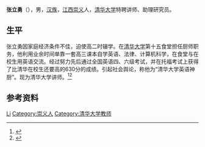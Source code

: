 {{Otheruses|张立勇}}

'''张立勇'''（{{bd|1975年||}}），男，[[汉族|汉族]]，[[江西省|江西]][[崇义县|崇义]]人，[[清华大学|清华大学]]特聘讲师、助理研究员。

== 生平 ==
张立勇因家庭经济条件不佳，迫使高二时辍学。在[[清华大学|清华大学]]第十五食堂担任厨师职务，他利用业余时间单靠一套高三课本自学英语、法律、计算机科学，在食堂与在校生用英语交流。经过努力先后通过全国英语四、六级考试，并在托福考试上获得了比清华在校生还要高的630分的成绩。引起社会舆论，称他为“清华大学英语神厨”。现为清华大学讲师。<ref>{{Cite web|title=清华“馒头神”张立勇的故事|url=http://news.tsinghua.edu.cn/publish/news/4208/2011/20110225231449703395937/20110225231449703395937_.html|accessdate=|work=清华大学|archiveurl=https://web.archive.org/web/20140202095215/http://news.tsinghua.edu.cn/publish/news/4208/2011/20110225231449703395937/20110225231449703395937_.html|archivedate=2014-02-02}}</ref><ref>{{Cite web |url=http://gushi.ldcr.cn/rslz/8449.html |title=励志传奇人物张立勇——清华“馒头神” |access-date=2014-01-24 |archive-url=https://web.archive.org/web/20140202175534/http://gushi.ldcr.cn/rslz/8449.html |archive-date=2014-02-02 |dead-url=yes }}</ref>

== 参考资料 ==
{{Reflist}}

{{Authority control}}
{{DEFAULTSORT:Liyong}}
[[Category:张姓|Li]]
[[Category:崇义人|Category:崇义人]]
[[Category:清华大学教师|Category:清华大学教师]]
